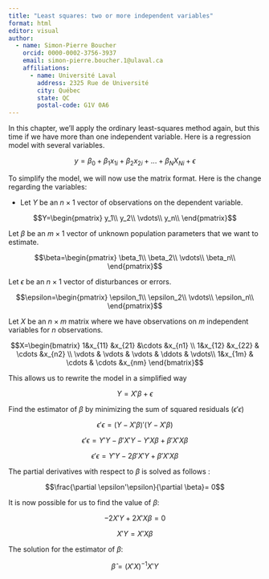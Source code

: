 ```yaml
---
title: "Least squares: two or more independent variables"
format: html
editor: visual
author:
  - name: Simon-Pierre Boucher
    orcid: 0000-0002-3756-3937
    email: simon-pierre.boucher.1@ulaval.ca
    affiliations:
      - name: Université Laval
        address: 2325 Rue de Université
        city: Québec
        state: QC 
        postal-code: G1V 0A6
---
```


In this chapter, we'll apply the ordinary least-squares method again, but this time if we have more than one independent variable. Here is a regression model with several variables.

$$y=\beta_0+\beta_1 x_{1i}+\beta_2 x_{2i}+...+\beta_N X_{Ni}+\epsilon$$

To simplify the model, we will now use the matrix format. Here is the change regarding the variables:



- Let $Y$ be an $n \times 1$ vector of observations on the dependent variable.


$$Y=\begin{pmatrix} y_1\\  y_2\\  \vdots\\ y_n\\ \end{pmatrix}$$      


Let $\beta$ be an $m \times 1$ vector of unknown population parameters that we want to estimate.

$$\beta=\begin{pmatrix} \beta_1\\  \beta_2\\  \vdots\\ \beta_n\\ \end{pmatrix}$$

 

Let $\epsilon$ be an $n \times 1$ vector of disturbances or errors.



$$\epsilon=\begin{pmatrix} \epsilon_1\\  \epsilon_2\\  \vdots\\ \epsilon_n\\ \end{pmatrix}$$    


Let $X$ be an $n \times m$ matrix where we have observations on $m$ independent variables for $n$ observations.


$$X=\begin{bmatrix}  1&x_{11}  &x_{21}  &\cdots   &x_{n1} \\   1&x_{12}  &x_{22}  & \cdots &x_{n2} \\   \vdots & \vdots  & \vdots  & \ddots  & \vdots\\   1&x_{1m}  & \cdots & \cdots &x_{nm} \end{bmatrix}$$



This allows us to rewrite the model in a simplified way

$$Y=X'\beta+\epsilon$$

Find the estimator of $\beta$ by minimizing the sum of squared residuals $(\epsilon' \epsilon)$

$$\epsilon'\epsilon=(Y-X'\beta)'(Y-X'\beta)$$

$$\epsilon'\epsilon= Y'Y-\beta'X'Y-Y'X \beta + \beta'X'X \beta$$

$$\epsilon'\epsilon= Y'Y -2 \beta' X'Y+ \beta'X'X \beta$$

The partial derivatives with respect to $\beta$ is solved as follows :

$$\frac{\partial \epsilon'\epsilon}{\partial \beta}= 0$$

It is now possible for us to find the value of $\beta$:

$$-2X'Y+2X'X \beta=0$$

$$X'Y=X'X \beta$$

The solution for the estimator of $\beta$:

$$\hat{\beta}=(X'X)^{-1}X'Y$$





